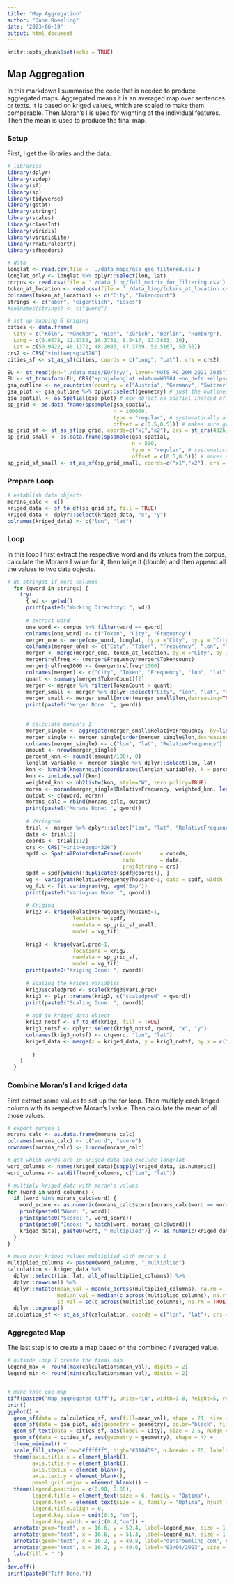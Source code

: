 ```yaml
---
title: "Map Aggregation"
author: "Dana Roemling"
date: '2023-06-19'
output: html_document
---
```


```r
knitr::opts_chunk$set(echo = TRUE)
```

## Map Aggregation

In this markdown I summarise the code that is needed to produce aggregated maps. Aggregated means it is an averaged map over sentences or texts. It is based on kriged values, which are scaled to make them comparable. Then Moran's I is used for wighting of the individual features. Then the mean is used to produce the final map. 

### Setup

First, I get the libraries and the data.

```r
# libraries
library(dplyr)
library(spdep)
library(sf)
library(sp)
library(tidyverse)
library(gstat)
library(stringr) 
library(scales)
library(classInt)
library(viridis)
library(viridisLite)
library(rnaturalearth)
library(sfheaders)

# data
longlat <- read.csv(file = './data_maps/gsa_geo_filtered.csv')
longlat_only <- longlat %>% dplyr::select(lon, lat)
corpus <- read.csv(file = './data_ling/full_matrix_for_filtering.csv') 
token_at_location <- read.csv(file = './data_ling/tokens_at_location.csv')
colnames(token_at_location) <- c("City", "Tokencount") 
strings <- c("aber", "eigentlich", "isses")
#colnames(strings) <- c("qword") 

# set up mapping & kriging
cities <- data.frame(
  City = c("Köln", "München", "Wien", "Zürich", "Berlin", "Hamburg"),
  Long = c(6.9578, 11.5755, 16.3731, 8.5417, 13.3833, 10),
  Lat = c(50.9422, 48.1372, 48.2083, 47.3769, 52.5167, 53.55))
crs2 <- CRS("+init=epsg:4326")
cities_sf <- st_as_sf(cities, coords = c("Long", "Lat"), crs = crs2)

EU <- st_read(dsn="./data_maps/EU/Try/", layer="NUTS_RG_20M_2021_3035")
EU <- st_transform(EU, CRS("+proj=longlat +datum=WGS84 +no_defs +ellps=WGS84 +towgs84=0,0,0"))
gsa_outline <- ne_countries(country = c("Austria", "Germany", "Switzerland"), returnclass="sf", scale = "large")
gsa_plot <- gsa_outline %>% dplyr::select(geometry) # just the outlines of the three
gsa_spatial <- as_Spatial(gsa_plot) # new object as spatial instead of sf
sp_grid <- as.data.frame(spsample(gsa_spatial,
                                  n = 100000,
                                  type = "regular", # systematically aligned sampling
                                  offset = c(0.5,0.5))) # makes sure grid is the same every time
sp_grid_sf <- st_as_sf(sp_grid, coords=c("x1","x2"), crs = st_crs(4326))
sp_grid_small <- as.data.frame(spsample(gsa_spatial,
                                        n = 500,
                                        type = "regular", # systematically aligned sampling
                                        offset = c(0.5,0.5))) # makes sure grid is the same every time
sp_grid_sf_small <- st_as_sf(sp_grid_small, coords=c("x1","x2"), crs = st_crs(4326))
```

### Prepare Loop

```r
# establish data objects
morans_calc <- c()
kriged_data <- sf_to_df(sp_grid_sf, fill = TRUE)
kriged_data <- dplyr::select(kriged_data, "x", "y")
colnames(kriged_data) <- c("lon", "lat") 
```

### Loop 

In this loop I first extract the respective word and its values from the corpus, calculate the Moran's I value for it, then krige it (double) and then append all the values to two data objects. 

```r
# do strings$ if more columns
  for (qword in strings) {
    try(
      { wd <- getwd()
      print(paste0("Working Directory: ", wd))
      
      # extract word
      one_word <- corpus %>% filter(word == qword)
      colnames(one_word) <- c("Token", "City", "Frequency")
      merger_one <- merge(one_word, longlat, by.x ="City", by.y = "City")
      colnames(merger_one) <- c("City", "Token", "Frequency", "lon", "lat")
      merger <- merge(merger_one, token_at_location, by.x ="City", by.y = "City")
      merger$relfreq <- (merger$Frequency/merger$Tokencount)
      merger$relfreq1000 <- (merger$relfreq*1000)
      colnames(merger) <- c("City", "Token", "Frequency", "lon", "lat", "TokenCount", "RelativeFrequency", "RelativeFrequencyThousand")
      quant <- summary(merger$TokenCount)[2]
      merger <- merger %>% filter(TokenCount > quant)
      merger_small <- merger %>% dplyr::select("City", "lon", "lat", "RelativeFrequency")
      merger_small <- merger_small[order(merger_small$lon,decreasing=TRUE),]
      print(paste0("Merger Done: ", qword))
      
      
      # calculate moran's I
      merger_single <- aggregate(merger_small$RelativeFrequency, by=list(lon=merger_small$lon, lat=merger_small$lat), FUN=mean)
      merger_single <- merger_single[order(merger_single$lon,decreasing=TRUE),]
      colnames(merger_single) <- c("lon", "lat", "RelativeFrequency")
      amount <- nrow(merger_single)
      percent_knn <- round((amount/100), 0)
      longlat_variable <- merger_single %>% dplyr::select(lon, lat)
      knn <- knn2nb(knearneigh(coordinates(longlat_variable), k = percent_knn, longlat = TRUE))
      knn <- include.self(knn)
      weighted_knn <- nb2listw(knn, style="W", zero.policy=TRUE)
      moran <- moran(merger_single$RelativeFrequency, weighted_knn, length(knn), Szero(weighted_knn))[1]
      output <- c(qword, moran)
      morans_calc = rbind(morans_calc, output)
      print(paste0("Morans Done: ", qword))
      
      # Variogram
      trial <- merger %>% dplyr::select("lon", "lat", "RelativeFrequencyThousand")
      data <- trial[3]
      coords <- trial[1:2]
      crs <- CRS("+init=epsg:4326") 
      spdf <- SpatialPointsDataFrame(coords      = coords,
                                     data        = data, 
                                     proj4string = crs)
      spdf = spdf[which(!duplicated(spdf@coords)), ]
      vg <- variogram(RelativeFrequencyThousand~1, data = spdf, width = 1, cutoff = 300)
      vg_fit <- fit.variogram(vg, vgm("Exp")) 
      print(paste0("Variogram Done: ", qword))
      
      # Kriging
      krig2 <- krige(RelativeFrequencyThousand~1, 
                     locations = spdf, 
                     newdata = sp_grid_sf_small, 
                     model = vg_fit)
      
      krig3 <- krige(var1.pred~1, 
                     locations = krig2, 
                     newdata = sp_grid_sf, 
                     model = vg_fit)
      print(paste0("Kriging Done: ", qword))
      
      # Scaling the kriged variables 
      krig3$scaledpred <- scale(krig3$var1.pred)
      krig3 <- plyr::rename(krig3, c("scaledpred" = qword))
      print(paste0("Scaling Done: ", qword))
      
      # add to kriged_data object
      krig3_notsf <- sf_to_df(krig3, fill = TRUE)
      krig3_notsf <- dplyr::select(krig3_notsf, qword, "x", "y")
      colnames(krig3_notsf) <- c(qword, "lon", "lat") 
      kriged_data <- merge(x = kriged_data, y = krig3_notsf, by.x = c("lon", "lat"), by.y = c("lon", "lat"), all.x=TRUE)
     
        }
    )
  }

```

### Combine Moran's I and kriged data

First extract some values to set up the for loop. Then multiply each kriged column with its respective Moran's I value. Then calculate the mean of all those values.

```r
# export morans i
morans_calc <- as.data.frame(morans_calc)
colnames(morans_calc) <- c("word", "score") 
rownames(morans_calc) <- 1:nrow(morans_calc)

# get which words are in kriged_data and exclude long/lat
word_columns <- names(kriged_data)[sapply(kriged_data, is.numeric)]
word_columns <- setdiff(word_columns, c("lon", "lat"))

# multiply kriged_data with moran's values
for (word in word_columns) {
  if (word %in% morans_calc$word) {
    word_score <- as.numeric(morans_calc$score[morans_calc$word == word])
    print(paste0("Word: ", word))
    print(paste0("Score: ", word_score))
    print(paste0("Index: ", match(word, morans_calc$word)))
    kriged_data[, paste0(word, "_multiplied")] <- as.numeric(kriged_data[, word]) * word_score
  }
}

# mean over kriged values multiplied with moran's i
multiplied_columns <- paste0(word_columns, "_multiplied")
calculation <- kriged_data %>%
  dplyr::select(lon, lat, all_of(multiplied_columns)) %>%
  dplyr::rowwise() %>%
  dplyr::mutate(mean_val = mean(c_across(multiplied_columns), na.rm = TRUE),
                median_val = median(c_across(multiplied_columns), na.rm = TRUE),
                sd_val = sd(c_across(multiplied_columns), na.rm = TRUE)) %>%
  dplyr::ungroup()
calculation_sf <- st_as_sf(calculation, coords = c("lon", "lat"), crs = crs2)
```

### Aggregated Map

The last step is to create a map based on the combined / averaged value. 

```r
# outside loop I create the final map
legend_max <- round(max(calculation$mean_val), digits = 2)
legend_min <- round(min(calculation$mean_val), digits = 2)


# make that one map
tiff(paste0("Map_aggregated.tiff"), units="in", width=3.8, height=5, res=300)
print(
ggplot() +
  geom_sf(data = calculation_sf, aes(fill=mean_val), shape = 21, size = 0.75, stroke = 0, lwd = 0) +
  geom_sf(data = gsa_plot, aes(geometry = geometry), color="black", fill=NA, size = 0.5) +
  geom_sf_text(data = cities_sf, aes(label = City), size = 2.5, nudge_x = 0, nudge_y = -0.15, family = "Optima") +
  geom_sf(data = cities_sf, aes(geometry = geometry), shape = 4) +
  theme_minimal() +
  scale_fill_steps(low="#ffffff", high="#310d59", n.breaks = 20, labels = NULL) +
  theme(axis.title.x = element_blank(), 
        axis.title.y = element_blank(),
        axis.text.x = element_blank(),
        axis.text.y = element_blank(),
        panel.grid.major = element_blank()) +
  theme(legend.position = c(0.90, 0.65), 
        legend.title = element_text(size = 6, family = "Optima"), 
        legend.text = element_text(size = 6, family = "Optima", hjust = 1),
        legend.title.align = 0,
        legend.key.size = unit(0.3, "cm"),
        legend.key.width = unit(0.4,"cm")) +
  annotate(geom="text", x = 16.6, y = 52.4, label=legend_max, size = 1.5, family = "Optima") +
  annotate(geom="text", x = 16.6, y = 51.3, label=legend_min, size = 1.5, family = "Optima") +
  annotate(geom="text", x = 16.2, y = 49.8, label="danaroemling.com", size = 2.5, family = "Optima") +
  annotate(geom="text", x = 16.2, y = 49.6, label="03/04/2023", size = 2.5, family = "Optima") +
  labs(fill = " ")
)
dev.off()
print(paste0("Tiff Done."))
```
